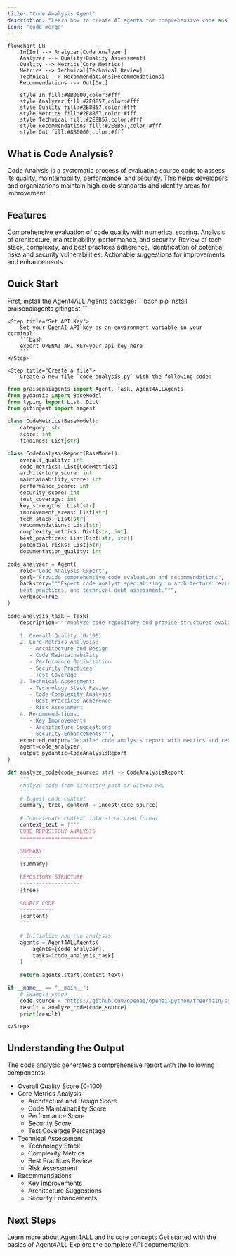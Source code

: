 ```yaml
---
title: "Code Analysis Agent"
description: "Learn how to create AI agents for comprehensive code analysis and quality assessment."
icon: "code-merge"
---
```


```mermaid
flowchart LR
    In[In] --> Analyzer[Code Analyzer]
    Analyzer --> Quality[Quality Assessment]
    Quality --> Metrics[Core Metrics]
    Metrics --> Technical[Technical Review]
    Technical --> Recommendations[Recommendations]
    Recommendations --> Out[Out]
    
    style In fill:#8B0000,color:#fff
    style Analyzer fill:#2E8B57,color:#fff
    style Quality fill:#2E8B57,color:#fff
    style Metrics fill:#2E8B57,color:#fff
    style Technical fill:#2E8B57,color:#fff
    style Recommendations fill:#2E8B57,color:#fff
    style Out fill:#8B0000,color:#fff
```

## What is Code Analysis?

Code Analysis is a systematic process of evaluating source code to assess its quality, maintainability, performance, and security. This helps developers and organizations maintain high code standards and identify areas for improvement.

## Features

<CardGroup cols={2}>
  <Card title="Quality Assessment" icon="chart-simple">
    Comprehensive evaluation of code quality with numerical scoring.
  </Card>
  <Card title="Core Metrics Analysis" icon="gauge">
    Analysis of architecture, maintainability, performance, and security.
  </Card>
  <Card title="Technical Assessment" icon="code">
    Review of tech stack, complexity, and best practices adherence.
  </Card>
  <Card title="Risk Assessment" icon="shield">
    Identification of potential risks and security vulnerabilities.
  </Card>
  <Card title="Recommendations" icon="lightbulb">
    Actionable suggestions for improvements and enhancements.
  </Card>
</CardGroup>

## Quick Start

<Steps>
    <Step title="Install Package">
        First, install the Agent4ALL Agents package:
        ```bash
        pip install praisonaiagents gitingest
        ```
    </Step>

    <Step title="Set API Key">
        Set your OpenAI API key as an environment variable in your terminal:
        ```bash
        export OPENAI_API_KEY=your_api_key_here
        ```
    </Step>

    <Step title="Create a file">
        Create a new file `code_analysis.py` with the following code:
```python
from praisonaiagents import Agent, Task, Agent4ALLAgents
from pydantic import BaseModel
from typing import List, Dict
from gitingest import ingest

class CodeMetrics(BaseModel):
    category: str
    score: int
    findings: List[str]

class CodeAnalysisReport(BaseModel):
    overall_quality: int
    code_metrics: List[CodeMetrics]
    architecture_score: int
    maintainability_score: int
    performance_score: int
    security_score: int
    test_coverage: int
    key_strengths: List[str]
    improvement_areas: List[str]
    tech_stack: List[str]
    recommendations: List[str]
    complexity_metrics: Dict[str, int]
    best_practices: List[Dict[str, str]]
    potential_risks: List[str]
    documentation_quality: int

code_analyzer = Agent(
    role="Code Analysis Expert",
    goal="Provide comprehensive code evaluation and recommendations",
    backstory="""Expert code analyst specializing in architecture review, 
    best practices, and technical debt assessment.""",
    verbose=True
)

code_analysis_task = Task(
    description="""Analyze code repository and provide structured evaluation:
    
    1. Overall Quality (0-100)
    2. Core Metrics Analysis:
       - Architecture and Design
       - Code Maintainability
       - Performance Optimization
       - Security Practices
       - Test Coverage
    3. Technical Assessment:
       - Technology Stack Review
       - Code Complexity Analysis
       - Best Practices Adherence
       - Risk Assessment
    4. Recommendations:
       - Key Improvements
       - Architecture Suggestions
       - Security Enhancements""",
    expected_output="Detailed code analysis report with metrics and recommendations",
    agent=code_analyzer,
    output_pydantic=CodeAnalysisReport
)

def analyze_code(code_source: str) -> CodeAnalysisReport:
    """
    Analyze code from directory path or GitHub URL
    """
    # Ingest code content
    summary, tree, content = ingest(code_source)
    
    # Concatenate context into structured format
    context_text = f"""
    CODE REPOSITORY ANALYSIS
    =======================
    
    SUMMARY
    -------
    {summary}
    
    REPOSITORY STRUCTURE
    -------------------
    {tree}
    
    SOURCE CODE
    -----------
    {content}
    """
    
    # Initialize and run analysis
    agents = Agent4ALLAgents(
        agents=[code_analyzer],
        tasks=[code_analysis_task]
    )
    
    return agents.start(context_text)

if __name__ == "__main__":
    # Example usage
    code_source = "https://github.com/openai/openai-python/tree/main/src/openai/cli/_api/chat"  # GitHub URL or local directory
    result = analyze_code(code_source)
    print(result)
```
    </Step>
</Steps>

## Understanding the Output

The code analysis generates a comprehensive report with the following components:

- Overall Quality Score (0-100)
- Core Metrics Analysis
  - Architecture and Design Score
  - Code Maintainability Score
  - Performance Score
  - Security Score
  - Test Coverage Percentage
- Technical Assessment
  - Technology Stack
  - Complexity Metrics
  - Best Practices Review
  - Risk Assessment
- Recommendations
  - Key Improvements
  - Architecture Suggestions
  - Security Enhancements

## Next Steps

<CardGroup>
  <Card title="Introduction" icon="book" href="/introduction">
    Learn more about Agent4ALL and its core concepts
  </Card>
  <Card title="Quick Start" icon="bolt" href="/quickstart">
    Get started with the basics of Agent4ALL
  </Card>
  <Card title="API Reference" icon="code" href="/api-reference">
    Explore the complete API documentation
  </Card>
</CardGroup>
